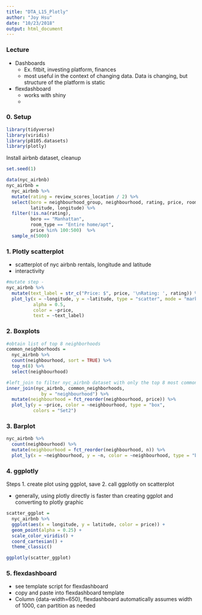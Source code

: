 ```yaml
---
title: "DTA_L15_Plotly"
author: "Joy Hsu"
date: "10/23/2018"
output: html_document
---
```


### Lecture

* Dashboards
    * Ex. fitbit, investing platform, finances
    * most useful in the context of changing data. Data is changing, but structure of the platform is static
    
* flexdashboard
    * works with shiny
    * 

### 0. Setup

```r
library(tidyverse)
library(viridis)
library(p8105.datasets)
library(plotly)
```

Install airbnb dataset, cleanup
```r
set.seed(1)

data(nyc_airbnb)
nyc_airbnb = 
  nyc_airbnb %>% 
  mutate(rating = review_scores_location / 2) %>%
  select(boro = neighbourhood_group, neighbourhood, rating, price, room_type,
         latitude, longitude) %>%
  filter(!is.na(rating), 
         boro == "Manhattan",
         room_type == "Entire home/apt",
         price %in% 100:500)  %>% 
  sample_n(5000)
```

### 1. Plotly scatterplot

* scatterplot of nyc airbnb rentals, longitude and latitude
* interactivity

```r
#mutate step - 
nyc_airbnb %>%
  mutate(text_label = str_c("Price: $", price, '\nRating: ', rating)) %>% 
  plot_ly(x = ~longitude, y = ~latitude, type = "scatter", mode = "markers",
          alpha = 0.5, 
          color = ~price,
          text = ~text_label)
```

### 2. Boxplots

```r
#obtain list of top 8 neighborhoods
common_neighborhoods =
  nyc_airbnb %>% 
  count(neighbourhood, sort = TRUE) %>% 
  top_n(8) %>% 
  select(neighbourhood)

#left_join to filter nyc_airbnb dataset with only the top 8 most common neighborhood
inner_join(nyc_airbnb, common_neighborhoods,
             by = "neighbourhood") %>% 
  mutate(neighbourhood = fct_reorder(neighbourhood, price)) %>% 
  plot_ly(y = ~price, color = ~neighbourhood, type = "box",
          colors = "Set2")
```

### 3. Barplot

```r
nyc_airbnb %>% 
  count(neighbourhood) %>% 
  mutate(neighbourhood = fct_reorder(neighbourhood, n)) %>% 
  plot_ly(x = ~neighbourhood, y = ~n, color = ~neighbourhood, type = "bar")
```

### 4. ggplotly

Steps
  1. create plot using ggplot, save
  2. call ggplotly on scatterplot

* generally, using plotly directly is faster than creating ggplot and converting to plotly graphic
```r
scatter_ggplot = 
  nyc_airbnb %>%
  ggplot(aes(x = longitude, y = latitude, color = price)) +
  geom_point(alpha = 0.25) +
  scale_color_viridis() +
  coord_cartesian() +
  theme_classic()

ggplotly(scatter_ggplot)
```

### 5. flexdashboard

* see template script for flexdashboard
* copy and paste into flexdashboard template
* Column {data-width=650}, flexdashboard automatically assumes width of 1000, can partition as needed

```r

```

